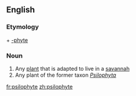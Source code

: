 ==English==

===Etymology===
{{etyl|grc}} {{term|ψιλός||smooth|lang=grc}} + [[-phyte]]

===Noun===
{{en-noun}}

# Any [[plant]] that is adapted to live in a [[savannah]]
# Any plant of the former taxon ''[[Psilophyta]]''

[[fr:psilophyte]]
[[zh:psilophyte]]